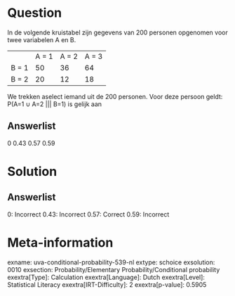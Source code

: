 Question
========

In de volgende kruistabel zijn gegevens van 200 personen opgenomen voor
twee variabelen A en B.

  ------- ------- ------- -------
          A = 1   A = 2   A = 3
  B = 1   50      36      64
  B = 2   20      12      18
  ------- ------- ------- -------

We trekken aselect iemand uit de 200 personen. Voor deze persoon geldt:
P(A=1 ∪ A=2 \|\|\| B=1) is gelijk aan

Answerlist
----------

0
0.43
0.57
0.59

Solution
========

Answerlist
----------

0: Incorrect
0.43: Incorrect
0.57: Correct
0.59: Incorrect

Meta-information
================
exname: uva-conditional-probability-539-nl
extype: schoice
exsolution: 0010
exsection: Probability/Elementary Probability/Conditional probability
exextra[Type]: Calculation
exextra[Language]: Dutch
exextra[Level]: Statistical Literacy
exextra[IRT-Difficulty]: 2
exextra[p-value]: 0.5905
